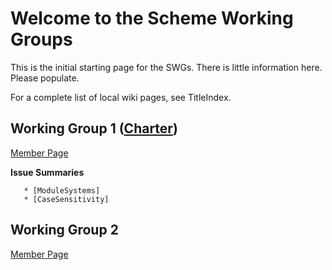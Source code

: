 = Welcome to the Scheme Working Groups =

This is the initial starting page for the SWGs. There is little information here. Please populate.

For a complete list of local wiki pages, see TitleIndex.

== Working Group 1 ([[http://www.scheme-reports.org/2009/working-group-1-charter.html|Charter]]) ==

[[MemberPagesWokringGroupOne|Member Page]]

'''Issue Summaries'''

    * [ModuleSystems]
    * [CaseSensitivity]


== Working Group 2 ==

[[MemberPagesWorkingGroupTwo|Member Page]]